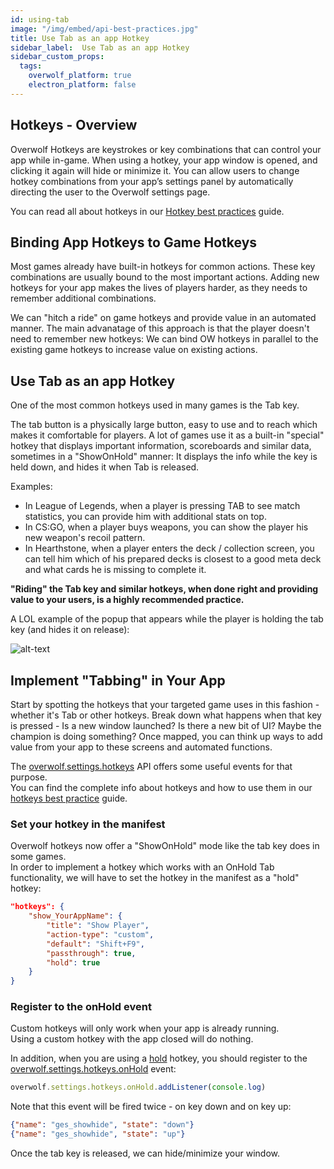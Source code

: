 ```yaml
---
id: using-tab
image: "/img/embed/api-best-practices.jpg"
title: Use Tab as an app Hotkey
sidebar_label:  Use Tab as an app Hotkey
sidebar_custom_props:
  tags:
    overwolf_platform: true
    electron_platform: false
---
```


## Hotkeys - Overview

Overwolf Hotkeys are keystrokes or key combinations that can control your app while in-game. When using a hotkey, your app window is opened, and clicking it again will hide or minimize it. You can allow users to change hotkey combinations from your app’s settings panel by automatically directing the user to the Overwolf settings page.  

You can read all about hotkeys in our [Hotkey best practices](hotkeys-best-practices) guide.

## Binding App Hotkeys to Game Hotkeys

Most games already have built-in hotkeys for common actions. These key combinations are usually bound to the most important actions. Adding new hotkeys for your app makes the lives of players harder, as they needs to remember additional combinations.

We can "hitch a ride" on game hotkeys and provide value in an automated manner. The main advanatage of this approach is that the player doesn't need to remember new hotkeys: We can bind OW hotkeys in parallel to the existing game hotkeys to increase value on existing actions.

## Use Tab as an app Hotkey

One of the most common hotkeys used in many games is the Tab key.

The tab button is a physically large button, easy to use and to reach which makes it comfortable for players. A lot of games use it as a built-in "special" hotkey that displays important information, scoreboards and similar data, sometimes in a "ShowOnHold" manner: It displays the info while the key is held down, and hides it when Tab is released.  

Examples:

* In League of Legends, when a player is pressing TAB to see match statistics, you can provide him with additional stats on top.
* In CS:GO, when a player buys weapons, you can show the player his new weapon's recoil pattern.
* In Hearthstone, when a player enters the deck / collection screen, you can tell him which of his prepared decks is closest to a good meta deck and what cards he is missing to complete it.

**"Riding" the Tab key and similar hotkeys, when done right and providing value to your users, is a highly recommended practice.**

A LOL example of the popup that appears while the player is holding the tab key (and hides it on release):

![alt-text](/assets/tab-example-lol.gif)

## Implement "Tabbing" in Your App

Start by spotting the hotkeys that your targeted game uses in this fashion - whether it's Tab or other hotkeys. Break down what happens when that key is pressed - Is a new window launched? Is there a new bit of UI? Maybe the champion is doing something? Once mapped, you can think up ways to add value from your app to these screens and automated functions. 

The [overwolf.settings.hotkeys](/api/settings/hotkeys) API offers some useful events for that purpose.  
You can find the complete info about hotkeys and how to use them in our [hotkeys best practice](hotkeys-best-practices) guide.

### Set your hotkey in the manifest

Overwolf hotkeys now offer a "ShowOnHold" mode like the tab key does in some games.  
In order to implement a hotkey which works with an OnHold Tab functionality, we will have to set the hotkey in the manifest as a "hold" hotkey:

```json
"hotkeys": {
    "show_YourAppName": { 
        "title": "Show Player",
        "action-type": "custom",
        "default": "Shift+F9",
        "passthrough": true,
        "hold": true
    }
}
```

### Register to the onHold event

Custom hotkeys will only work when your app is already running.  
Using a custom hotkey with the app closed will do nothing.

In addition, when you are using a [hold](#hold-hotkeys) hotkey, you should register to the [overwolf.settings.hotkeys.onHold](/api/settings/hotkeys#onhold) event:

```js
overwolf.settings.hotkeys.onHold.addListener(console.log)
```

Note that this event will be fired twice - on key down and on key up:

```json
{"name": "ges_showhide", "state": "down"}
{"name": "ges_showhide", "state": "up"}
```

Once the tab key is released, we can hide/minimize your window.
